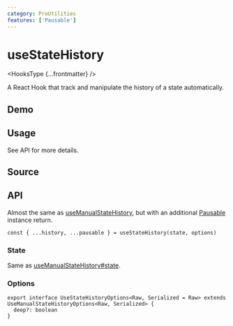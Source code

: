 ```yaml
---
category: ProUtilities
features: ['Pausable']
---
```


# useStateHistory


<HooksType {...frontmatter} />

A React Hook that track and manipulate the history of a state automatically.

## Demo


<App />

## Usage

See API for more details.

## Source


<Source />

## API

Almost the same as [useManualStateHistory](/reference/use-manual-state-history), but with an additional [Pausable](/docs/features/pausable) instance return.


<Tip type="pausable" />

```tsx
const { ...history, ...pausable } = useStateHistory(state, options)
```

### State

Same as [useManualStateHistory#state](/reference/use-manual-state-history/#state).

### Options

```tsx
export interface UseStateHistoryOptions<Raw, Serialized = Raw> extends UseManualStateHistoryOptions<Raw, Serialized> {
  deep?: boolean
}
```

